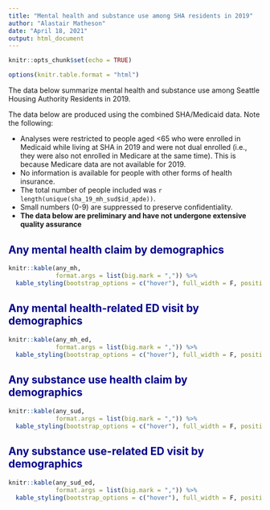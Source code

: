 ```yaml
---
title: "Mental health and substance use among SHA residents in 2019"
author: "Alastair Matheson"
date: "April 18, 2021"
output: html_document
---
```


<style type="text/css">

h1 { color: DarkBlue;}
h2 { color: DarkBlue;}
h3 { color: DarkBlue;}
h4 { color: DarkBlue;}
code.r{ /* Code block */
    font-size: 12px;
}
pre { /* Code block - determines code spacing between lines */
    font-size: 14px;
}
</style>

```r
knitr::opts_chunk$set(echo = TRUE)

options(knitr.table.format = "html") 
```

The data below summarize mental health and substance use among Seattle Housing Authority Residents in 2019.

The data below are produced using the combined SHA/Medicaid data. Note the following:

* Analyses were restricted to people aged <65 who were enrolled in Medicaid while living at SHA in 2019 and were not dual enrolled (i.e., they were also not enrolled in Medicare at the same time). This is because Medicare data are not available for 2019.
* No information is available for people with other forms of health insurance.
* The total number of people included was `r length(unique(sha_19_mh_sud$id_apde))`.
* Small numbers (0-9) are suppressed to preserve confidentiality.
* **The data below are preliminary and have not undergone extensive quality assurance**


## Any mental health claim by demographics
```r
knitr::kable(any_mh, 
             format.args = list(big.mark = ",")) %>%
  kable_styling(bootstrap_options = c("hover"), full_width = F, position = "left")
```


## Any mental health-related ED visit by demographics
```r
knitr::kable(any_mh_ed, 
             format.args = list(big.mark = ",")) %>%
  kable_styling(bootstrap_options = c("hover"), full_width = F, position = "left")
```

## Any substance use health claim by demographics
```r
knitr::kable(any_sud, 
             format.args = list(big.mark = ",")) %>%
  kable_styling(bootstrap_options = c("hover"), full_width = F, position = "left")
```


## Any substance use-related ED visit by demographics
```r
knitr::kable(any_sud_ed, 
             format.args = list(big.mark = ",")) %>%
  kable_styling(bootstrap_options = c("hover"), full_width = F, position = "left")
```
